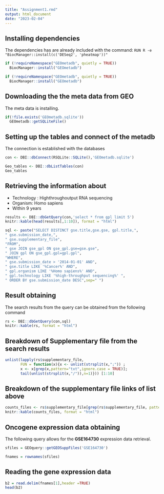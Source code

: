 ```yaml
---
title: "Assignment1.rmd"
output: html_document
date: "2023-02-04"
---
```


## Installing dependencies
The dependencies has are already included with the command: 
``` RUN R -e "BiocManager::install(c('DESeq2', 'pheatmap'))" ``` 
```r

if (!requireNamespace("GEOmetadb", quietly = TRUE))
  BiocManager::install("GEOmetadb")

```


```r

if (!requireNamespace("GEOmetadb", quietly = TRUE))
  BiocManager::install("GEOmetadb")

```

## Downloading the the meta data from GEO

The meta data is installing.
```r

if(!file.exists('GEOmetadb.sqlite')) 
  GEOmetadb::getSQLiteFile()

```
## Setting up the tables and connect of the metadb
The connection is established with the databases

```r
con <- DBI::dbConnect(RSQLite::SQLite(),'GEOmetadb.sqlite')

```

```r
Geo_tables <- DBI::dbListTables(con)
Geo_tables

```

## Retrieving the information about 
* Technology : Highthroughoutput RNA sequencing
* Organism: Homo sapiens
* Within 9 years 

```r
results <- DBI::dbGetQuery(con,'select * from gpl limit 5')
knitr::kable(head(results[,1:10]), format = "html")

```

```r
sql <- paste("SELECT DISTINCT gse.title,gse.gse, gpl.title,",
" gse.submission_date,",
" gse.supplementary_file",
"FROM",
" gse JOIN gse_gpl ON gse_gpl.gse=gse.gse",
" JOIN gpl ON gse_gpl.gpl=gpl.gpl",
"WHERE",
" gse.submission_date > '2014-01-01' AND",
" gse.title LIKE '%Cancer%' AND", 
" gpl.organism LIKE '%Homo sapiens%' AND",
" gpl.technology LIKE '%high-throughput sequencing%' ",
" ORDER BY gse.submission_date DESC",sep=" ")
```
## Result obtaining
The search results from the query can be obtained from the following command

```r
rs <- DBI::dbGetQuery(con,sql)
knitr::kable(rs, format = "html")
```
## Breakdown of Supplementary file from the search results

```r
unlist(lapply(rs$supplementary_file,
       FUN = function(x){x <- unlist(strsplit(x,";")) ;
       x <- x[grep(x,pattern="txt",ignore.case = TRUE)];
       tail(unlist(strsplit(x,"/")),n=1)})) [1:10]
```
## Breakdown of the supplementary file links of list above

```r
counts_files <- rs$supplementary_file[grep(rs$supplementary_file, pattern = "count",ignore.case = TRUE)]
knitr::kable(counts_files, format = "html")
```
## Oncogene expression data obtaining
The following query allows for the **GSE164730** expression data retrieval.

```r
sfiles = GEOquery::getGEOSuppFiles('GSE164730')

fnames = rownames(sfiles)
```
## Reading the gene expression data

```r
b2 = read.delim(fnames[1],header =TRUE)
head(b2)
```

 




